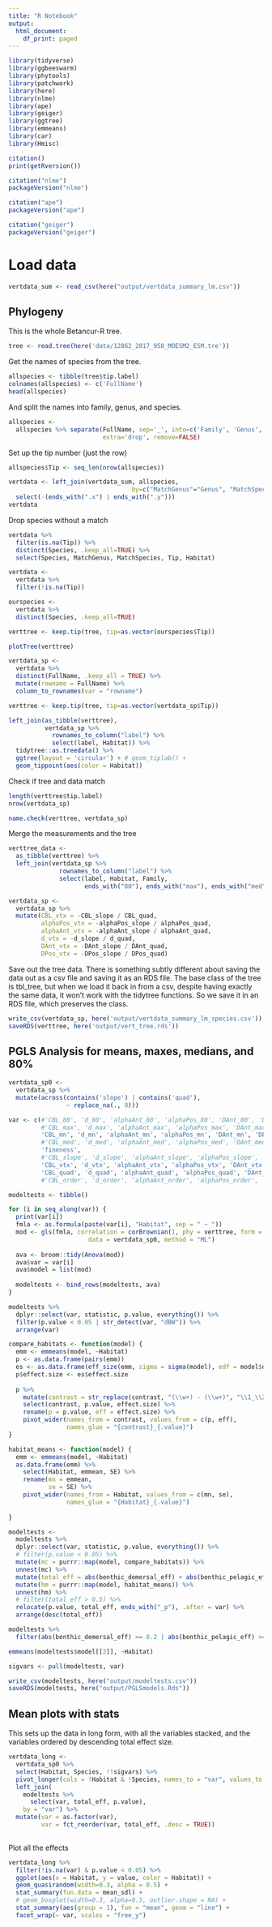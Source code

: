 ```yaml
---
title: "R Notebook"
output:
  html_document:
    df_print: paged
---
```


```r
library(tidyverse)
library(ggbeeswarm)
library(phytools)
library(patchwork)
library(here)
library(nlme)
library(ape)
library(geiger)
library(ggtree)
library(emmeans)
library(car)
library(Hmisc)
```

```r
citation()
print(getRversion())
```

```r
citation("nlme")
packageVersion("nlme")
```
```r
citation("ape")
packageVersion("ape")
```

```r
citation("geiger")
packageVersion("geiger")
```

# Load data

```r
vertdata_sum <- read_csv(here("output/vertdata_summary_lm.csv"))
```

## Phylogeny

This is the whole Betancur-R tree.
```r
tree <- read.tree(here('data/12862_2017_958_MOESM2_ESM.tre'))
```

Get the names of species from the tree.
```r
allspecies <- tibble(tree$tip.label)
colnames(allspecies) <- c('FullName')
head(allspecies)
```

And split the names into family, genus, and species.
```r
allspecies <- 
  allspecies %>% separate(FullName, sep='_', into=c('Family', 'Genus', 'Species'), 
                          extra='drop', remove=FALSE)
```

Set up the tip number (just the row)
```r
allspecies$Tip <- seq_len(nrow(allspecies))
```

```r
vertdata <- left_join(vertdata_sum, allspecies, 
                                  by=c("MatchGenus"="Genus", "MatchSpecies"="Species")) %>%
  select(-(ends_with(".x") | ends_with(".y")))
vertdata
```

Drop species without a match
```r
vertdata %>%
  filter(is.na(Tip)) %>%
  distinct(Species, .keep_all=TRUE) %>%
  select(Species, MatchGenus, MatchSpecies, Tip, Habitat)
```

```r
vertdata <-
  vertdata %>%
  filter(!is.na(Tip))
```


```r
ourspecies <-
  vertdata %>%
  distinct(Species, .keep_all=TRUE)
```


```r
verttree <- keep.tip(tree, tip=as.vector(ourspecies$Tip))
```

```r
plotTree(verttree)
```


```r
vertdata_sp <- 
  vertdata %>%
  distinct(FullName, .keep_all = TRUE) %>%
  mutate(rowname = FullName) %>%
  column_to_rownames(var = "rowname")
```

```r
verttree <- keep.tip(tree, tip=as.vector(vertdata_sp$Tip))
```

```r
left_join(as_tibble(verttree),
          vertdata_sp %>%
            rownames_to_column("label") %>%
            select(label, Habitat)) %>%
  tidytree::as.treedata() %>%
  ggtree(layout = 'circular') + # geom_tiplab() +
  geom_tippoint(aes(color = Habitat))
```
Check if tree and data match
```r
length(verttree$tip.label)
nrow(vertdata_sp)
```

```r
name.check(verttree, vertdata_sp)
```

Merge the measurements and the tree
```r
verttree_data <-
  as_tibble(verttree) %>%
  left_join(vertdata_sp %>%
              rownames_to_column("label") %>%
              select(label, Habitat, Family,
                     ends_with("80"), ends_with("max"), ends_with("med"), ends_with("slope"), ends_with("quad")))
```

```r
vertdata_sp <-
  vertdata_sp %>%
  mutate(CBL_vtx = -CBL_slope / CBL_quad,
         alphaPos_vtx = -alphaPos_slope / alphaPos_quad,
         alphaAnt_vtx = -alphaAnt_slope / alphaAnt_quad,
         d_vtx = -d_slope / d_quad,
         DAnt_vtx = -DAnt_slope / DAnt_quad,
         DPos_vtx = -DPos_slope / DPos_quad)
```

Save out the tree data. There is something subtly different about saving the data out as a csv file and saving it as an RDS file. The base class of the tree is tbl_tree, but when we load it back in from a csv, despite having exactly the same data, it won't work with the tidytree functions. So we save it in an RDS file, which preserves the class.
```r
write_csv(vertdata_sp, here('output/vertdata_summary_lm_species.csv'))
saveRDS(verttree, here('output/vert_tree.rds'))
```

## PGLS Analysis for means, maxes, medians, and 80%

```r
vertdata_sp0 <-
  vertdata_sp %>%
  mutate(across(contains('slope') | contains('quad'), 
                ~ replace_na(., 0)))
```

```r
var <- c(#'CBL_80', 'd_80', 'alphaAnt_80', 'alphaPos_80', 'DAnt_80', 'DPos_80', 
         #'CBL_max', 'd_max', 'alphaAnt_max', 'alphaPos_max', 'DAnt_max', 'DPos_max',
         'CBL_mn', 'd_mn', 'alphaAnt_mn', 'alphaPos_mn', 'DAnt_mn', 'DPos_mn',
         #'CBL_med', 'd_med', 'alphaAnt_med', 'alphaPos_med', 'DAnt_med', 'DPos_med',
         'fineness', 
         #'CBL_slope', 'd_slope', 'alphaAnt_slope', 'alphaPos_slope', 'DAnt_slope', 'DPos_slope', 
         'CBL_vtx', 'd_vtx', 'alphaAnt_vtx', 'alphaPos_vtx', 'DAnt_vtx', 'DPos_vtx',
         'CBL_quad', 'd_quad', 'alphaAnt_quad', 'alphaPos_quad', 'DAnt_quad', 'DPos_quad')
         #'CBL_order', 'd_order', 'alphaAnt_order', 'alphaPos_order', 'DAnt_order', 'DPos_order')

modeltests <- tibble()

for (i in seq_along(var)) {
  print(var[i])
  fmla <- as.formula(paste(var[i], "Habitat", sep = " ~ "))
  mod <- gls(fmla, correlation = corBrownian(1, phy = verttree, form = ~FullName),
                      data = vertdata_sp0, method = "ML")
  
  ava <- broom::tidy(Anova(mod))
  ava$var = var[i]
  ava$model = list(mod)
  
  modeltests <- bind_rows(modeltests, ava)
}

modeltests %>%
  dplyr::select(var, statistic, p.value, everything()) %>%
  filter(p.value < 0.05 | str_detect(var, "dBW")) %>%
  arrange(var)
```

```r
compare_habitats <- function(model) {
  emm <- emmeans(model, ~Habitat)
  p <- as.data.frame(pairs(emm))
  es <- as.data.frame(eff_size(emm, sigma = sigma(model), edf = model$dims$N - model$dims$p))
  p$effect.size <- es$effect.size
  
  p %>%
    mutate(contrast = str_replace(contrast, "(\\w+) - (\\w+)", "\\1_\\2")) %>%
    select(contrast, p.value, effect.size) %>%
    rename(p = p.value, eff = effect.size) %>%
    pivot_wider(names_from = contrast, values_from = c(p, eff),
                names_glue = "{contrast}_{.value}")
}
```

```r
habitat_means <- function(model) {
  emm <- emmeans(model, ~Habitat)
  as.data.frame(emm) %>%
    select(Habitat, emmean, SE) %>%
    rename(mn = emmean,
           se = SE) %>%
    pivot_wider(names_from = Habitat, values_from = c(mn, se),
                names_glue = "{Habitat}_{.value}")
    
}
```

```r
modeltests <-
  modeltests %>%
  dplyr::select(var, statistic, p.value, everything()) %>%
  # filter(p.value < 0.05) %>%
  mutate(mc = purrr::map(model, compare_habitats)) %>%
  unnest(mc) %>%
  mutate(total_eff = abs(benthic_demersal_eff) + abs(benthic_pelagic_eff) + abs(demersal_pelagic_eff)) %>%
  mutate(hm = purrr::map(model, habitat_means)) %>%
  unnest(hm) %>%
  # filter(total_eff > 0.5) %>%
  relocate(p.value, total_eff, ends_with("_p"), .after = var) %>%
  arrange(desc(total_eff))
```

```r
modeltests %>%
  filter(abs(benthic_demersal_eff) >= 0.2 | abs(benthic_pelagic_eff) >= 0.2 | abs(demersal_pelagic_eff) >= 0.2)
```
```r
emmeans(modeltests$model[[2]], ~Habitat)
```

```r
sigvars <- pull(modeltests, var)
```

```r
write_csv(modeltests, here("output/modeltests.csv"))
saveRDS(modeltests, here("output/PGLSmodels.Rds"))
```

## Mean plots with stats

This sets up the data in long form, with all the variables stacked, and the variables ordered by descending total effect size.
```r
vertdata_long <-
  vertdata_sp0 %>%
  select(Habitat, Species, !!sigvars) %>%
  pivot_longer(cols = !Habitat & !Species, names_to = "var", values_to = "value") %>%
  left_join(
    modeltests %>%
      select(var, total_eff, p.value), 
    by = "var") %>%
  mutate(var = as.factor(var),
         var = fct_reorder(var, total_eff, .desc = TRUE))
  
```

Plot all the effects
```r
vertdata_long %>%
  filter(!is.na(var) & p.value < 0.05) %>%
  ggplot(aes(x = Habitat, y = value, color = Habitat)) +
  geom_quasirandom(width=0.3, alpha = 0.5) +
  stat_summary(fun.data = mean_sdl) +
  # geom_boxplot(width=0.3, alpha=0.5, outlier.shape = NA) +
  stat_summary(aes(group = 1), fun = "mean", geom = "line") +
  facet_wrap(~ var, scales = "free_y")
```

